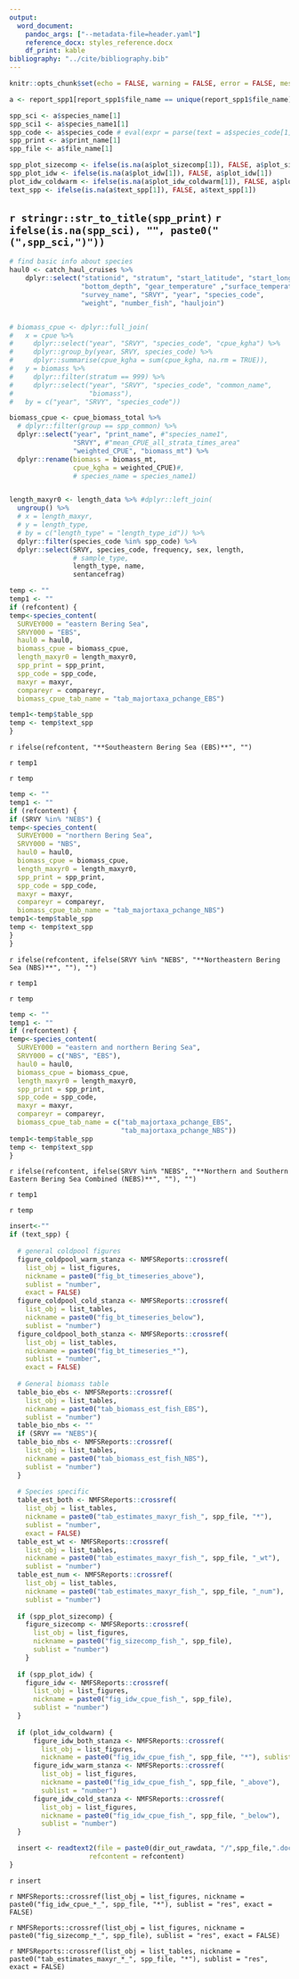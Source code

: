 ```yaml
---
output:
  word_document:
    pandoc_args: ["--metadata-file=header.yaml"]
    reference_docx: styles_reference.docx
    df_print: kable
bibliography: "../cite/bibliography.bib"
---
```


```r
knitr::opts_chunk$set(echo = FALSE, warning = FALSE, error = FALSE, message = FALSE)
```

```r
a <- report_spp1[report_spp1$file_name == unique(report_spp1$file_name)[jj], ]

spp_sci <- a$species_name[1]
spp_sci1 <- a$species_name1[1]
spp_code <- a$species_code # eval(expr = parse(text = a$species_code[1]))
spp_print <- a$print_name[1]
spp_file <- a$file_name[1]

spp_plot_sizecomp <- ifelse(is.na(a$plot_sizecomp[1]), FALSE, a$plot_sizecomp[1])
spp_plot_idw <- ifelse(is.na(a$plot_idw[1]), FALSE, a$plot_idw[1])
plot_idw_coldwarm <- ifelse(is.na(a$plot_idw_coldwarm[1]), FALSE, a$plot_idw_coldwarm[1])
text_spp <- ifelse(is.na(a$text_spp[1]), FALSE, a$text_spp[1])

```

## `r stringr::str_to_title(spp_print)` `r ifelse(is.na(spp_sci), "", paste0("(",spp_sci,")")) `

```r
# find basic info about species
haul0 <- catch_haul_cruises %>% 
    dplyr::select("stationid", "stratum", "start_latitude", "start_longitude", 
                  "bottom_depth", "gear_temperature" ,"surface_temperature", 
                  "survey_name", "SRVY", "year", "species_code", 
                  "weight", "number_fish", "hauljoin")


# biomass_cpue <- dplyr::full_join(
#   x = cpue %>%
#     dplyr::select("year", "SRVY", "species_code", "cpue_kgha") %>%
#     dplyr::group_by(year, SRVY, species_code) %>%
#     dplyr::summarise(cpue_kgha = sum(cpue_kgha, na.rm = TRUE)),
#   y = biomass %>%
#     dplyr::filter(stratum == 999) %>%
#     dplyr::select("year", "SRVY", "species_code", "common_name",
#                   "biomass"),
#   by = c("year", "SRVY", "species_code"))

biomass_cpue <- cpue_biomass_total %>% 
  # dplyr::filter(group == spp_common) %>% 
  dplyr::select("year", "print_name", #"species_name1", 
                "SRVY", #"mean_CPUE_all_strata_times_area"
                "weighted_CPUE", "biomass_mt") %>% 
  dplyr::rename(biomass = biomass_mt, 
                cpue_kgha = weighted_CPUE)#, 
                # species_name = species_name1)


length_maxyr0 <- length_data %>% #dplyr::left_join(
  ungroup() %>% 
  # x = length_maxyr, 
  # y = length_type, 
  # by = c("length_type" = "length_type_id")) %>% 
  dplyr::filter(species_code %in% spp_code) %>% 
  dplyr::select(SRVY, species_code, frequency, sex, length,
                # sample_type, 
                length_type, name, 
                sentancefrag)

```


```r
temp <- ""
temp1 <- ""
if (refcontent) {
temp<-species_content(
  SURVEY000 = "eastern Bering Sea", 
  SRVY000 = "EBS", 
  haul0 = haul0,
  biomass_cpue = biomass_cpue, 
  length_maxyr0 = length_maxyr0,
  spp_print = spp_print, 
  spp_code = spp_code,
  maxyr = maxyr, 
  compareyr = compareyr, 
  biomass_cpue_tab_name = "tab_majortaxa_pchange_EBS")

temp1<-temp$table_spp
temp <- temp$text_spp
}
```

`r ifelse(refcontent, "**Southeastern Bering Sea (EBS)**", "")`

`r temp1`

`r temp`


```r
temp <- ""
temp1 <- ""
if (refcontent) {
if (SRVY %in% "NEBS") {
temp<-species_content(
  SURVEY000 = "northern Bering Sea", 
  SRVY000 = "NBS", 
  haul0 = haul0,
  biomass_cpue = biomass_cpue, 
  length_maxyr0 = length_maxyr0,
  spp_print = spp_print, 
  spp_code = spp_code,
  maxyr = maxyr, 
  compareyr = compareyr, 
  biomass_cpue_tab_name = "tab_majortaxa_pchange_NBS")
temp1<-temp$table_spp
temp <- temp$text_spp
}
}
```

`r ifelse(refcontent, ifelse(SRVY %in% "NEBS", "**Northeastern Bering Sea (NBS)**", ""), "")`

`r temp1`

`r temp`

```r
temp <- ""
temp1 <- ""
if (refcontent) {
temp<-species_content(
  SURVEY000 = "eastern and northern Bering Sea",
  SRVY000 = c("NBS", "EBS"),
  haul0 = haul0,
  biomass_cpue = biomass_cpue, 
  length_maxyr0 = length_maxyr0,
  spp_print = spp_print, 
  spp_code = spp_code,
  maxyr = maxyr, 
  compareyr = compareyr, 
  biomass_cpue_tab_name = c("tab_majortaxa_pchange_EBS", 
                            "tab_majortaxa_pchange_NBS"))
temp1<-temp$table_spp
temp <- temp$text_spp
}

```

`r ifelse(refcontent, ifelse(SRVY %in% "NEBS", "**Northern and Southern Eastern Bering Sea Combined (NEBS)**", ""), "")`

`r temp1`

`r temp `

```r
insert<-""
if (text_spp) {
  
  # general coldpool figures
  figure_coldpool_warm_stanza <- NMFSReports::crossref(
    list_obj = list_figures, 
    nickname = paste0("fig_bt_timeseries_above"), 
    sublist = "number", 
    exact = FALSE)
  figure_coldpool_cold_stanza <- NMFSReports::crossref(
    list_obj = list_tables, 
    nickname = paste0("fig_bt_timeseries_below"), 
    sublist = "number")
  figure_coldpool_both_stanza <- NMFSReports::crossref(
    list_obj = list_tables, 
    nickname = paste0("fig_bt_timeseries_*"), 
    sublist = "number", 
    exact = FALSE)
  
  # General biomass table
  table_bio_ebs <- NMFSReports::crossref(
    list_obj = list_tables, 
    nickname = paste0("tab_biomass_est_fish_EBS"), 
    sublist = "number")
  table_bio_nbs <- ""
  if (SRVY == "NEBS"){
  table_bio_nbs <- NMFSReports::crossref(
    list_obj = list_tables, 
    nickname = paste0("tab_biomass_est_fish_NBS"), 
    sublist = "number")
  }
  
  # Species specific
  table_est_both <- NMFSReports::crossref(
    list_obj = list_tables, 
    nickname = paste0("tab_estimates_maxyr_fish_", spp_file, "*"), 
    sublist = "number", 
    exact = FALSE)
  table_est_wt <- NMFSReports::crossref(
    list_obj = list_tables, 
    nickname = paste0("tab_estimates_maxyr_fish_", spp_file, "_wt"), 
    sublist = "number")
  table_est_num <- NMFSReports::crossref(
    list_obj = list_tables, 
    nickname = paste0("tab_estimates_maxyr_fish_", spp_file, "_num"), 
    sublist = "number")
  
  if (spp_plot_sizecomp) {
    figure_sizecomp <- NMFSReports::crossref(
      list_obj = list_figures, 
      nickname = paste0("fig_sizecomp_fish_", spp_file), 
      sublist = "number")
    } 
  
  if (spp_plot_idw) {
    figure_idw <- NMFSReports::crossref(
      list_obj = list_figures, 
      nickname = paste0("fig_idw_cpue_fish_", spp_file), 
      sublist = "number")    
  }
 
  if (plot_idw_coldwarm) {
      figure_idw_both_stanza <- NMFSReports::crossref(
        list_obj = list_figures, 
        nickname = paste0("fig_idw_cpue_fish_", spp_file, "*"), sublist = "number")
      figure_idw_warm_stanza <- NMFSReports::crossref(
        list_obj = list_figures, 
        nickname = paste0("fig_idw_cpue_fish_", spp_file, "_above"), 
        sublist = "number")
      figure_idw_cold_stanza <- NMFSReports::crossref(
        list_obj = list_figures, 
        nickname = paste0("fig_idw_cpue_fish_", spp_file, "_below"), 
        sublist = "number")
  }

  insert <- readtext2(file = paste0(dir_out_rawdata, "/",spp_file,".docx"), 
                    refcontent = refcontent)
}
```

`r insert `

`r NMFSReports::crossref(list_obj = list_figures, nickname = paste0("fig_idw_cpue_*_", spp_file, "*"), sublist = "res", exact = FALSE)`

`r NMFSReports::crossref(list_obj = list_figures, nickname = paste0("fig_sizecomp_*_", spp_file), sublist = "res", exact = FALSE)`

`r NMFSReports::crossref(list_obj = list_tables, nickname = paste0("tab_estimates_maxyr_*_", spp_file, "*"), sublist = "res", exact = FALSE)`


